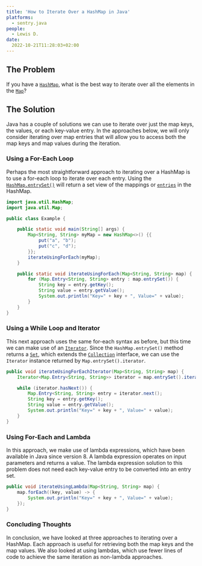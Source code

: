 ```yaml
---
title: 'How to Iterate Over a HashMap in Java'
platforms: 
  - sentry.java
people: 
  - Lewis D.
date:
  2022-10-21T11:28:03+02:00
---
```


## The Problem

If you have a [`HashMap`](https://docs.oracle.com/javase/8/docs/api/java/util/HashMap.html), what is the best way to iterate over all the elements in the [`Map`](https://docs.oracle.com/javase/8/docs/api/java/util/Map.html)?

## The Solution

Java has a couple of solutions we can use to iterate over just the map keys, the values, or each key-value entry. In the approaches below, we will only consider iterating over map entries that will allow you to access both the map keys and map values during the iteration.

### Using a For-Each Loop

Perhaps the most straightforward approach to iterating over a HashMap is to use a for-each loop to iterate over each entry. Using the [`HashMap.entrySet()`](https://docs.oracle.com/javase/8/docs/api/java/util/HashMap.html#entrySet--) will return a set view of the mappings or [`entries`](https://docs.oracle.com/javase/8/docs/api/java/util/Map.Entry.html) in the HashMap.

```java
import java.util.HashMap;
import java.util.Map;

public class Example {

    public static void main(String[] args) {
        Map<String, String> myMap = new HashMap<>() {{
            put("a", "b");
            put("c", "d");
        }};
        iterateUsingForEach(myMap);
    }

    public static void iterateUsingForEach(Map<String, String> map) {
        for (Map.Entry<String, String> entry : map.entrySet()) {
            String key = entry.getKey();
            String value = entry.getValue();
            System.out.println("Key=" + key + ", Value=" + value);
        }
    }
}
```

### Using a While Loop and Iterator

This next approach uses the same for-each syntax as before, but this time we can make use of an [`Iterator`](https://docs.oracle.com/javase/8/docs/api/java/util/Iterator.html). Since the `HashMap.entrySet()` method returns a [`Set`](https://docs.oracle.com/javase/8/docs/api/java/util/Set.html), which extends the [`Collection`](https://docs.oracle.com/javase/8/docs/api/java/util/Collection.html) interface, we can use the `Iterator` instance returned by `Map.entrySet().iterator`.

```java
public void iterateUsingForEachIterator(Map<String, String> map) {
    Iterator<Map.Entry<String, String>> iterator = map.entrySet().iterator();

    while (iterator.hasNext()) {
        Map.Entry<String, String> entry = iterator.next();
        String key = entry.getKey();
        String value = entry.getValue();
        System.out.println("Key=" + key + ", Value=" + value);
    }
}
```

### Using For-Each and Lambda

In this approach, we make use of lambda expressions, which have been available in Java since version 8. A lambda expression operates on input parameters and returns a value. The lambda expression solution to this problem does not need each key-value entry to be converted into an entry set.

```java
public void iterateUsingLambda(Map<String, String> map) {
    map.forEach((key, value) -> {
        System.out.println("Key=" + key + ", Value=" + value);
    });
}
```

### Concluding Thoughts

In conclusion, we have looked at three approaches to iterating over a HashMap. Each approach is useful for retrieving both the map keys and the map values. We also looked at using lambdas, which use fewer lines of code to achieve the same iteration as non-lambda approaches.
